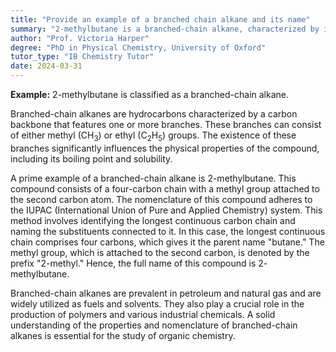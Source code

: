 ```yaml
---
title: "Provide an example of a branched chain alkane and its name"
summary: "2-methylbutane is a branched-chain alkane, characterized by its structure that includes a methyl group attached to a butane backbone, contributing to its unique chemical properties."
author: "Prof. Victoria Harper"
degree: "PhD in Physical Chemistry, University of Oxford"
tutor_type: "IB Chemistry Tutor"
date: 2024-03-31
---
```


**Example:** $2$-methylbutane is classified as a branched-chain alkane.

Branched-chain alkanes are hydrocarbons characterized by a carbon backbone that features one or more branches. These branches can consist of either methyl ($\text{CH}_3$) or ethyl ($\text{C}_2\text{H}_5$) groups. The existence of these branches significantly influences the physical properties of the compound, including its boiling point and solubility.

A prime example of a branched-chain alkane is $2$-methylbutane. This compound consists of a four-carbon chain with a methyl group attached to the second carbon atom. The nomenclature of this compound adheres to the IUPAC (International Union of Pure and Applied Chemistry) system. This method involves identifying the longest continuous carbon chain and naming the substituents connected to it. In this case, the longest continuous chain comprises four carbons, which gives it the parent name "butane." The methyl group, which is attached to the second carbon, is denoted by the prefix "2-methyl." Hence, the full name of this compound is $2$-methylbutane.

Branched-chain alkanes are prevalent in petroleum and natural gas and are widely utilized as fuels and solvents. They also play a crucial role in the production of polymers and various industrial chemicals. A solid understanding of the properties and nomenclature of branched-chain alkanes is essential for the study of organic chemistry.
    